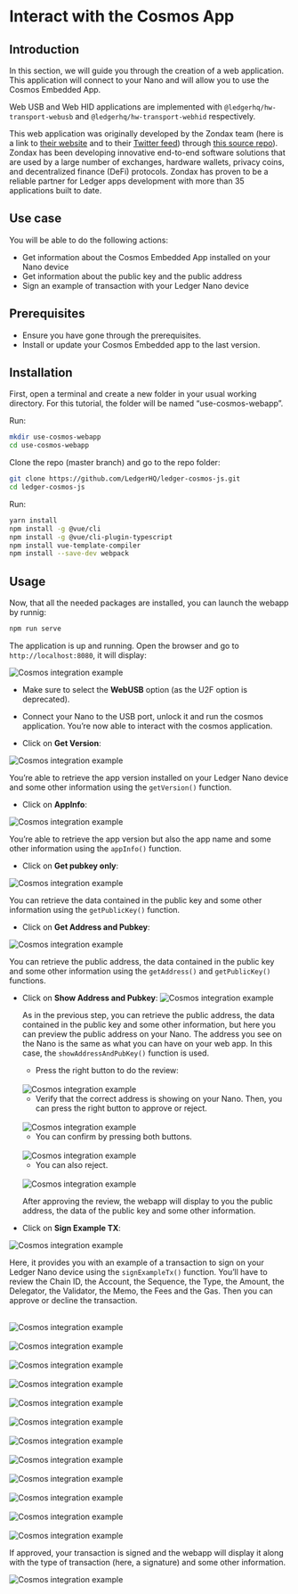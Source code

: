 
# Interact with the Cosmos App

## Introduction 

In this section, we will guide you through the creation of a web application. This application will connect to your Nano and will allow you to use the Cosmos Embedded App. 
 
Web USB and Web HID applications are implemented with `@ledgerhq/hw-transport-webusb` and `@ledgerhq/hw-transport-webhid`  respectively.

This web application was originally developed by the Zondax team (here is a link to [their website](https://zondax.ch/) and to their [Twitter feed](https://twitter.com/_zondax_)) through [this source repo](https://github.com/cosmos/ledger-cosmos-js.git)). Zondax has been developing innovative end-to-end software solutions that are used by a large number of exchanges, hardware wallets, privacy coins, and decentralized finance (DeFi) protocols. Zondax has proven to be a reliable partner for Ledger apps development with more than 35 applications built to date.

## Use case

You will be able to do the following actions:

- Get information about the Cosmos Embedded App installed on your Nano device
- Get information about the public key and the public address
- Sign an example of transaction with your Ledger Nano device

## Prerequisites

- Ensure you have gone through the prerequisites.
- Install or update your Cosmos Embedded app to the last version.

## Installation

First, open a terminal and create a new folder in your usual working directory. For this tutorial, the folder will be named “use-cosmos-webapp”.

Run:
```bash copy
mkdir use-cosmos-webapp
cd use-cosmos-webapp
```

Clone the repo (master branch) and go to the repo folder:
```bash copy
git clone https://github.com/LedgerHQ/ledger-cosmos-js.git
cd ledger-cosmos-js
```

Run:
```bash copy
yarn install 
npm install -g @vue/cli 
npm install -g @vue/cli-plugin-typescript
npm install vue-template-compiler
npm install --save-dev webpack
```


## Usage

Now, that all the needed packages are installed, you can launch the webapp by runnig:
```bash copy
npm run serve
```

The application is up and running. Open the browser and go to `http://localhost:8080`, it will display:

![Cosmos integration example](/cosmos-01.png)

- Make sure to select the **WebUSB** option (as the U2F option is deprecated). 

- Connect your Nano to the USB port, unlock it and run the cosmos application. You’re now able to interact with the cosmos application.

- Click on **Get Version**:

<Zoom>
	<img
	  alt="Cosmos integration example"
	  src="/cosmos-02.png"
	/>
</Zoom>


You’re able to retrieve the app version installed on your Ledger Nano device and some other information using the `getVersion()` function.

- Click on **AppInfo**:

<Zoom>
	<img
	  alt="Cosmos integration example"
	  src="/cosmos-03.png"
	/>
</Zoom>

You’re able to retrieve the app version but also the app name and some other information using the `appInfo()` function.

- Click on **Get pubkey only**:

<Zoom>
	<img
	  alt="Cosmos integration example"
	  src="/cosmos-04.png"
	/>
</Zoom>

You can retrieve the data contained in the public key and some other information using the `getPublicKey()` function.

- Click on **Get Address and Pubkey**:

<Zoom>
	<img
	  alt="Cosmos integration example"
	  src="/cosmos-05.png"
	/>
</Zoom>


You can retrieve the public address, the data contained in the public key and some other information using the `getAddress()` and `getPublicKey()` functions.

- Click on **Show Address and Pubkey**:
	<Zoom>
		<img
		  alt="Cosmos integration example"
		  src="/cosmos-06.png"
		/>
	</Zoom>


	As in the previous step, you can retrieve the public address, the data contained in the public key and some other information, but here you can preview the public address on your Nano. The address you see on the Nano is the same as what you can have on your web app. In this case, the `showAddressAndPubKey()` function is used.

	- Press the right button to do the review:

	<br/>
	<div class="center">
	  <img src="/please-review-cosmos.png" alt="Cosmos integration example"/>
	</div>

	- Verify that the correct address is showing on your Nano. Then, you can press the right button to approve or reject.
	<br/>
	<div class="center">
	  <img src="/address-cosmos.png" alt="Cosmos integration example"/>
	</div>

	- You can confirm by pressing both buttons.
	<br/>
	<div class="center">
	  <img src="/approve-cosmos.png" alt="Cosmos integration example"/>
	</div>

	- You can also reject.
	<br/>
	<div class="center">
	  <img src="/reject-cosmos.png" alt="Cosmos integration example"/>
	</div>

	After approving the review, the webapp will display to you the public address, the data of the public key and some other information.

- Click on **Sign Example TX**: 

![Cosmos integration example](/cosmos-07.png)

Here, it provides you with an example of a transaction to sign on your Ledger Nano device using the `signExampleTx()` function. You’ll have to review the Chain ID, the Account, the Sequence, the Type, the Amount, the Delegator, the Validator, the Memo, the Fees and the Gas. Then you can approve or decline the transaction. 

<br/>
<div class="center">
	<img src="/please-review-cosmos.png" alt="Cosmos integration example"/>
</div>

<br/>
<div class="center">
	<img src="/chain-id-cosmos.png" alt="Cosmos integration example"/>
</div>

<br/>
<div class="center">
	<img src="/account-cosmos.png" alt="Cosmos integration example"/>
</div>

<br/>
<div class="center">
	<img src="/sequence-cosmos.png" alt="Cosmos integration example"/>
</div>

<br/>
<div class="center">
	<img src="/type-cosmos.png" alt="Cosmos integration example"/>
</div>

<br/>
<div class="center">
	<img src="/amount-cosmos.png" alt="Cosmos integration example"/>
</div>

<br/>
<div class="center">
	<img src="/delegator-cosmos.png" alt="Cosmos integration example"/>
</div>

<br/>
<div class="center">
	<img src="/validator-cosmos.png" alt="Cosmos integration example"/>
</div>

<br/>
<div class="center">
	<img src="/memo-cosmos.png" alt="Cosmos integration example"/>
</div>

<br/>
<div class="center">
	<img src="/fee-cosmos.png" alt="Cosmos integration example"/>
</div>

<br/>
<div class="center">
	<img src="/gas-cosmos.png" alt="Cosmos integration example"/>
</div>

<br/>
<div class="center">
	<img src="/approve-cosmos.png" alt="Cosmos integration example"/>
</div>


If approved, your transaction is signed and the webapp will display it along with the type of transaction (here, a signature) and some other information.

![Cosmos integration example](/cosmos-08.png)



